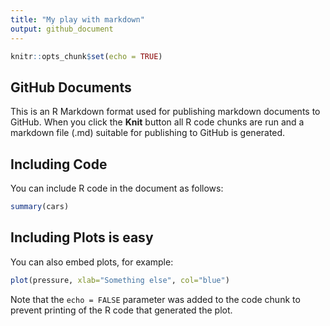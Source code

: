 ```yaml
---
title: "My play with markdown"
output: github_document
---
```


```r
knitr::opts_chunk$set(echo = TRUE)
```

## GitHub Documents

This is an R Markdown format used for publishing markdown documents to GitHub. When you click the **Knit** button all R code chunks are run and a markdown file (.md) suitable for publishing to GitHub is generated.

## Including Code

You can include R code in the document as follows:

```r
summary(cars)
```

## Including Plots is easy

You can also embed plots, for example:

```r
plot(pressure, xlab="Something else", col="blue")
```

Note that the `echo = FALSE` parameter was added to the code chunk to prevent printing of the R code that generated the plot.
